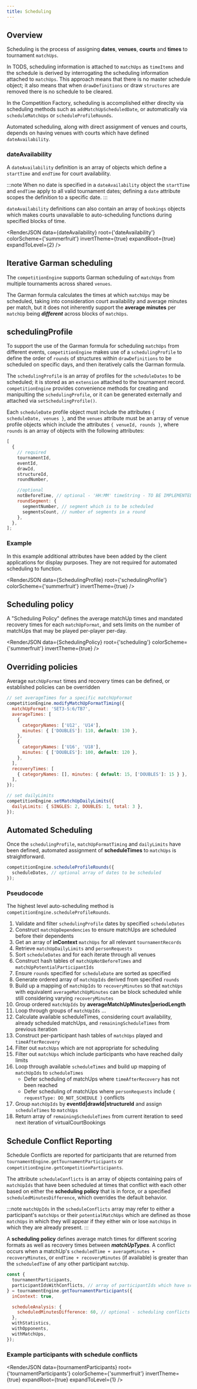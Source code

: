 ```yaml
---
title: Scheduling
---
```




## Overview

Scheduling is the process of assigning **dates**, **venues**, **courts** and **times** to tournament `matchUps`.

In TODS, scheduling information is attached to `matchUps` as `timeItems` and the schedule is derived by interrogating the scheduling information attached to `matchUps`.
This approach means that there is no master schedule object; it also means that when `drawDefinitions` or draw `structures` are removed there is no schedule to be cleared.

In the Competition Factory, scheduling is accomplished either direclty via scheduling methods such as `addMatchUpScheduledDate`, or automatically via `scheduleMatchUps` or `scheduleProfileRounds`.

Automated scheduling, along with direct assignment of venues and courts, depends on having venues with courts which have defined `dateAvailability`.

### dateAvailability

A `dateAvailability` definition is an array of objects which define a `startTime` and `endTime` for court availability.

:::note
When no date is specified in a `dateAvailability` object the `startTime` and `endTime` apply to all valid tournament dates; defining a `date` attribute scopes the
definition to a specific date.
:::

`dateAvailability` definitions can also contain an array of `bookings` objects which makes courts unavailable to auto-scheduling
functions during specified blocks of time.

<RenderJSON
  data={dateAvailability}
  root={'dateAvailability'}
  colorScheme={'summerfruit'}
  invertTheme={true}
  expandRoot={true}
  expandToLevel={2}
/>

## Iterative Garman scheduling

The `competitionEngine` supports Garman scheduling of `matchUps` from multiple tournaments across shared `venues`.

The Garman formula calculates the times at which `matchUps` may be scheduled, taking into consideration court availability
and average minutes per match, but it does not inherently support the **average minutes** per `matchUp` being **_different_**
across blocks of `matchUps`.

## schedulingProfile

To support the use of the Garman formula for scheduling `matchUps` from different events,
`competitionEngine` makes use of a `schedulingProfile` to define the order of `rounds` of structures within `drawDefinitions`
to be scheduled on specific days, and then iteratively calls the Garman formula.

The `schedulingProfile` is an array of profiles for the `scheduleDates` to be scheduled; it is stored as an `extension` attached to the tournament record.
`competitionEngine` provides convenience methods for creating and manipulting the `schedulingProfile`, or it can be generated externally and attached
via `setSchedulingProfile()`.

Each `scheduleDate` profile object must include the attributes `{ scheduleDate, venues }`, and the `venues` attribute must be an array of venue profile objects
which include the attributes `{ venueId, rounds }`, where `rounds` is an array of objects with the following attributes:

```js
[
  {
    // required
    tournamentId,
    eventId,
    drawId,
    structureId,
    roundNumber,

    //optional
    notBeforeTime, // optional - 'HH:MM' timeString - TO BE IMPLEMENTED
    roundSegment: {
      segmentNumber, // segment which is to be scheduled
      segmentsCount, // number of segments in a round
    },
  },
];
```

### Example

In this example additional attributes have been added by the client applications for display purposes.
They are not required for automated scheduling to function.

<RenderJSON
  data={SchedulingProfile}
  root={'schedulingProfile'}
  colorScheme={'summerfruit'}
  invertTheme={true}
/>

## Scheduling policy

A "Scheduling Policy" defines the average matchUp times and mandated recovery times for each `matchUpFormat`,
and sets limits on the number of matchUps that may be played per-player per-day.

<RenderJSON
  data={SchedulingPolicy}
  root={'scheduling'}
  colorScheme={'summerfruit'}
  invertTheme={true}
/>

## Overriding policies

Average `matchUpFormat` times and recovery times can be defined, or established policies can be overridden

```js
// set averageTimes for a specific matchUpFormat
competitionEngine.modifyMatchUpFormatTiming({
  matchUpFormat: 'SET3-S:6/TB7',
  averageTimes: [
    {
      categoryNames: ['U12', 'U14'],
      minutes: { ['DOUBLES']: 110, default: 130 },
    },
    {
      categoryNames: ['U16', 'U18'],
      minutes: { ['DOUBLES']: 100, default: 120 },
    },
  ],
  recoveryTimes: [
    { categoryNames: [], minutes: { default: 15, ['DOUBLES']: 15 } },
  ],
});

// set dailyLimits
competitionEngine.setMatchUpDailyLimits({
  dailyLimits: { SINGLES: 2, DOUBLES: 1, total: 3 },
});
```

## Automated Scheduling

Once the `schedulingProfile`, `matchUpFormatTiming` and `dailyLimits` have been defined, automated assignment of **scheduleTimes** to `matchUps` is straightforward.

```js
competitionEngine.scheduleProfileRounds({
  scheduleDates, // optional array of dates to be scheduled
});
```

### Pseudocode

The highest level auto-scheduling method is `competitionEngine.scheduleProfileRounds`.

1. Validate and filter `schedulingProfile` dates by specified `scheduleDates`
2. Construct `matchUpDependencies` to ensure matchUps are scheduled before their dependents
3. Get an array of **inContext** `matchUps` for all relevant `tournamentRecords`
4. Retrieve `matchUpDailyLimits` and `personRequests`
5. Sort `scheduleDates` and for each iterate through all venues
6. Construct hash tables of `matchUpNotBeforeTimes` and `matchUpPotentialParticipantIds`
7. Ensure `rounds` specified for `scheduleDate` are sorted as specified
8. Generate ordered array of `matchUpIds` derived from specified `rounds`
9. Build up a mapping of `matchUpIds` to `recoveryMinutes` so that `matchUps` with equivalent `averageMatchUpMinutes`
   can be block scheduled while still considering varying `recoveryMinutes`
10. Group ordered `matchUpIds` by **averageMatchUpMinutes|periodLength**
11. Loop through groups of `matchUpIds` ...
12. Calculate available scheduleTimes, considering court availability, already scheduled matchUps, and `remainingScheduleTimes` from previous iteration
13. Construct per-participant hash tables of `matchUps` played and `timeAfterRecovery`
14. Filter out `matchUps` which are not appropriate for scheduling
15. Filter out `matchUps` which include participants who have reached daily limits
16. Loop through available `scheduleTimes` and build up mapping of `matchUpIds` to `scheduleTimes`
    - Defer scheduling of matchUps where `timeAfterRecovery` has not been reached
    - Defer scheduling of matchUps where `personRequests` include `{ requestType: DO_NOT_SCHEDULE }` conflicts
17. Group `matchUpIds` by **eventId|drawId|structureId** and assign `scheduleTimes` to `matchUps`
18. Return array of `remainingScheduleTimes` from current iteration to seed next iteration of virtualCourtBookings

## Schedule Conflict Reporting

Schedule Conflicts are reported for participants that are returned from `tournamentEngine.getTournamentParticipants`
or `competitionEngine.getCompetitionParticipants`.

The attribute `scheduleConflicts` is an array of objects containing pairs of `matchUpIds`
that have been scheduled at times that conflict with each other based on either the **scheduling policy**
that is in force, or a specified `scheduledMinutesDifference`, which overrides the default behavior.

:::note
`matchUpIds` in the `scheduleConflicts` array may refer to either a participant's `matchUps` or their `potentialMatchUps` which are defined as those `matchUps`
in which they will appear if they either win or lose `matchUps` in which they are already present.
:::

A **scheduling policy** defines average match times for different scoring formats as well as recovery times between **_matchUpTypes_**.
A conflict occurs when a matchUp's `scheduledTime + averageMinutes + recoveryMinutes`, or `endTime + recoveryMinutes` (if available) is greater than the `scheduledTime` of any other participant `matchUp`.

```js
const {
  tournamentParticipants,
  participantIdsWithConflicts, // array of participantIds which have scheduling conflicts
} = tournamentEngine.getTournamentParticipants({
  inContext: true,

  scheduleAnalysis: {
    scheduledMinutesDifference: 60, // optional - scheduling conflicts determined by scheduledTime difference between matchUps
  },
  withStatistics,
  withOpponents,
  withMatchUps,
});
```

### Example participants with schedule conflicts

<RenderJSON
  data={tournamentParticipants}
  root={'tournamentParticipants'}
  colorScheme={'summerfruit'}
  invertTheme={true}
  expandRoot={true}
  expandToLevel={1}
/>

